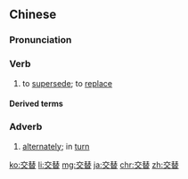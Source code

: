 ==Chinese==
{{zh-forms}}

===Pronunciation===
{{zh-pron
|m=jiāotì
|c=gaau1 tai3
|mn=kau-thè/kau-thòe
|cat=v,adv
}}

===Verb===
{{zh-verb}}

# to [[supersede]]; to [[replace]]

====Derived terms====
{{zh-der|政權交替}}

===Adverb===
{{zh-adv}}

# [[alternately]]; in [[turn]]

{{zh-cat|Advanced}}

[[ko:交替]]
[[li:交替]]
[[mg:交替]]
[[ja:交替]]
[[chr:交替]]
[[zh:交替]]
